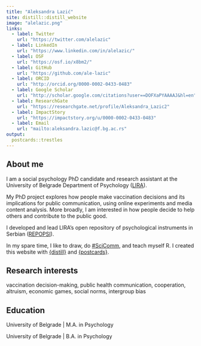 ```yaml
---
title: "Aleksandra Lazić"
site: distill::distill_website
image: "alelazic.png"
links:
  - label: Twitter
    url: "https://twitter.com/alelazic"
  - label: LinkedIn
    url: "https://www.linkedin.com/in/alelazic/"
  - label: OSF
    url: "https://osf.io/x8bm2/"
  - label: GitHub
    url: "https://github.com/ale-lazic"
  - label: ORCID
    url: "http://orcid.org/0000-0002-0433-0483"
  - label: Google Scholar
    url: "http://scholar.google.com/citations?user==DOFXaPYAAAAJ&hl=en"
  - label: ResearchGate
    url: "https://researchgate.net/profile/Aleksandra_Lazic2"
  - label: ImpactStory
    url: "https://impactstory.org/u/0000-0002-0433-0483"
  - label: Email
    url: "mailto:aleksandra.lazic@f.bg.ac.rs"
output:
  postcards::trestles
---
```


## About me

I am a social psychology PhD candidate and research assistant at the University of Belgrade Department of Psychology ([LIRA](https://lira.f.bg.ac.rs/en/)). 

My PhD project explores how people make vaccination decisions and its implications for public communication, using online experiments and media content analysis. More broadly, I am interested in how people decide to help others and contribute to the public good.

I developed and lead LIRA's open repository of psychological instruments in Serbian ([REPOPSI](https://osf.io/5zb8p/)).

In my spare time, I like to draw, do [#SciComm](https://alelazic.blogspot.com/), and teach myself R. I created this website with [{distill}](https://rstudio.github.io/distill/) and [{postcards}](https://github.com/seankross/postcards).

## Research interests

vaccination decision-making, public health communication, cooperation, altruism, economic games, social norms, intergroup bias

## Education

University of Belgrade | M.A. in Psychology

University of Belgrade | B.A. in Psychology